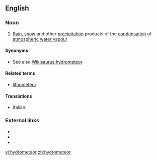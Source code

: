 ==English==

===Noun===
{{en-noun}}

# [[rain|Rain]], [[snow]] and other [[precipitation]] products of the [[condensation]] of [[atmospheric]] [[water vapour]]

====Synonyms====
* See also [[Wikisaurus:hydrometeor]]

====Related terms====
*[[lithometeor]]

====Translations====
{{trans-top}}
* Italian: {{t-|it|idrometeora|f}}
{{trans-mid}}
{{trans-bottom}}

===External links===
* {{R:Webster 1913}}
* {{R:Century 1911}}
* {{R:OneLook}}

[[vi:hydrometeor]]
[[zh:hydrometeor]]